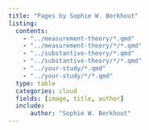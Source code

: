 ```yaml
---
title: "Pages by Sophie W. Berkhout"
listing:
  contents:
    - "../measurement-theory/*.qmd"
    - "../measurement-theory/*/*.qmd"
    - "../substantive-theory/*.qmd"
    - "../substantive-theory/*/*.qmd"
    - "../your-study/*.qmd"
    - "../your-study/*/*.qmd"
  type: table
  categories: cloud
  fields: [image, title, author]
  include:
      author: "Sophie W. Berkhout"
---
```

